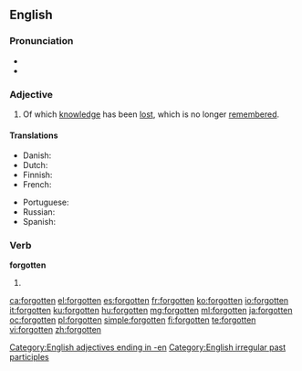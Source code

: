 ==English==

===Pronunciation===
* {{IPA|/ˈfoɻɡɒtən/}}
* {{audio|en-us-forgotten.ogg|Audio (US)}}

===Adjective===
{{en-adj}}

# Of which [[knowledge]] has been [[lost]], which is no longer [[remember]]ed.

====Translations====
{{trans-top|of which knowledge has been lost, which is no longer remembered}}
* Danish: {{t|da|glemt}}
* Dutch: {{t+|nl|vergeten}}
* Finnish: {{t-|fi|unohdettu}}
* French: {{t|fr|oublié}}
{{trans-mid}}
* Portuguese: {{t-|pt|esquecido}}
* Russian: {{t|ru|забытый|tr=zabýtyj}}
* Spanish: {{t-|es|olvidado}}
{{trans-bottom}}

===Verb===
'''forgotten'''

# {{past participle of|[[forget]]}}

[[Category:English adjectives ending in -en]]
[[Category:English irregular past participles]]

[[ca:forgotten]]
[[el:forgotten]]
[[es:forgotten]]
[[fr:forgotten]]
[[ko:forgotten]]
[[io:forgotten]]
[[it:forgotten]]
[[ku:forgotten]]
[[hu:forgotten]]
[[mg:forgotten]]
[[ml:forgotten]]
[[ja:forgotten]]
[[oc:forgotten]]
[[pl:forgotten]]
[[simple:forgotten]]
[[fi:forgotten]]
[[te:forgotten]]
[[vi:forgotten]]
[[zh:forgotten]]